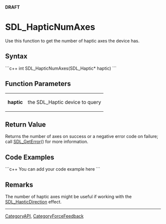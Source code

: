 '''DRAFT'''

= SDL_HapticNumAxes =
Use this function to get the number of haptic axes the device has.


== Syntax ==
```c++
int SDL_HapticNumAxes(SDL_Haptic* haptic)
```

== Function Parameters ==
{|
|'''haptic'''
|the SDL_Haptic device to query
|}

== Return Value ==
Returns the number of axes on success or a negative error code on failure; call [[SDL_GetError]]() for more information.

== Code Examples ==
```c++
You can add your code example here
```

== Remarks ==
The number of haptic axes might be useful if working with the [[SDL_HapticDirection]] effect.

----
[[CategoryAPI]], [[CategoryForceFeedback]]
